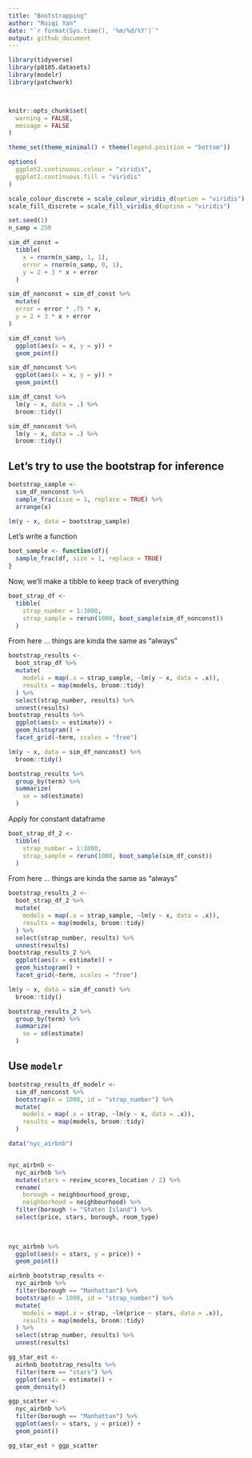 ```yaml
---
title: "Bootstrapping"
author: "Ruiqi Yan"
date: "`r format(Sys.time(), '%m/%d/%Y')`"
output: github_document
---
```


```r
library(tidyverse)
library(p8105.datasets)
library(modelr)
library(patchwork)



knitr::opts_chunk$set(
  warning = FALSE,
  message = FALSE
)

theme_set(theme_minimal() + theme(legend.position = "bottom"))

options(
  ggplot2.continuous.colour = "viridis",
  ggplot2.continuous.fill = "viridis"
)

scale_colour_discrete = scale_colour_viridis_d(option = "viridis")
scale_fill_discrete = scale_fill_viridis_d(option = "viridis")
```

```r
set.seed(1)
n_samp = 250

sim_df_const = 
  tibble(
    x = rnorm(n_samp, 1, 1),
    error = rnorm(n_samp, 0, 1),
    y = 2 + 3 * x + error
  )

sim_df_nonconst = sim_df_const %>% 
  mutate(
  error = error * .75 * x,
  y = 2 + 3 * x + error
)
```

```r
sim_df_const %>% 
  ggplot(aes(x = x, y = y)) +
  geom_point()

sim_df_nonconst %>% 
  ggplot(aes(x = x, y = y)) +
  geom_point()
```



```r
sim_df_const %>% 
  lm(y ~ x, data = .) %>% 
  broom::tidy()

sim_df_nonconst %>% 
  lm(y ~ x, data = .) %>% 
  broom::tidy()


```

## Let's try to use the bootstrap for inference

```r
bootstrap_sample <- 
  sim_df_nonconst %>% 
  sample_frac(size = 1, replace = TRUE) %>% 
  arrange(x)

lm(y ~ x, data = bootstrap_sample)
```


Let's write a function

```r
boot_sample <- function(df){
  sample_frac(df, size = 1, replace = TRUE)
}
```

Now, we'll make a tibble to keep track of everything

```r
boot_strap_df <-
  tibble(
    strap_number = 1:1000,
    strap_sample = rerun(1000, boot_sample(sim_df_nonconst))
  )
```


From here ... things are kinda the same as "always"

```r
bootstrap_results <-
  boot_strap_df %>% 
  mutate(
    models = map(.x = strap_sample, ~lm(y ~ x, data = .x)),
    results = map(models, broom::tidy)
  ) %>% 
  select(strap_number, results) %>% 
  unnest(results)
bootstrap_results %>% 
  ggplot(aes(x = estimate)) +
  geom_histogram() +
  facet_grid(~term, scales = "free")

lm(y ~ x, data = sim_df_nonconst) %>% 
  broom::tidy()

bootstrap_results %>% 
  group_by(term) %>% 
  summarize(
    se = sd(estimate)
  )
```

Apply for constant dataframe

```r
boot_strap_df_2 <-
  tibble(
    strap_number = 1:1000,
    strap_sample = rerun(1000, boot_sample(sim_df_const))
  )
```


From here ... things are kinda the same as "always"

```r
bootstrap_results_2 <-
  boot_strap_df_2 %>% 
  mutate(
    models = map(.x = strap_sample, ~lm(y ~ x, data = .x)),
    results = map(models, broom::tidy)
  ) %>% 
  select(strap_number, results) %>% 
  unnest(results)
bootstrap_results_2 %>% 
  ggplot(aes(x = estimate)) +
  geom_histogram() +
  facet_grid(~term, scales = "free")

lm(y ~ x, data = sim_df_const) %>% 
  broom::tidy()

bootstrap_results_2 %>% 
  group_by(term) %>% 
  summarize(
    se = sd(estimate)
  )
```


## Use `modelr`

```r
bootstrap_results_df_modelr <-
  sim_df_nonconst %>% 
  bootstrap(n = 1000, id = "strap_number") %>% 
  mutate(
    models = map(.x = strap, ~lm(y ~ x, data = .x)),
    results = map(models, broom::tidy)
  )
```

```r
data("nyc_airbnb")


nyc_airbnb <- 
  nyc_airbnb %>% 
  mutate(stars = review_scores_location / 2) %>% 
  rename(
    borough = neighbourhood_group,
    neighborhood = neighbourhood) %>% 
  filter(borough != "Staten Island") %>% 
  select(price, stars, borough, room_type)
  
  
```

```r

nyc_airbnb %>% 
  ggplot(aes(x = stars, y = price)) +
  geom_point()
```


```r
airbnb_bootstrap_results <-
  nyc_airbnb %>% 
  filter(borough == "Manhattan") %>% 
  bootstrap(n = 1000, id = "strap_number") %>% 
  mutate(
    models = map(.x = strap, ~lm(price ~ stars, data = .x)),
    results = map(models, broom::tidy)
  ) %>% 
  select(strap_number, results) %>% 
  unnest(results)

gg_star_est <- 
  airbnb_bootstrap_results %>%
  filter(term == "stars") %>% 
  ggplot(aes(x = estimate)) + 
  geom_density()

ggp_scatter <-
  nyc_airbnb %>% 
  filter(borough == "Manhattan") %>%
  ggplot(aes(x = stars, y = price)) +
  geom_point()

gg_star_est + ggp_scatter
  
```

